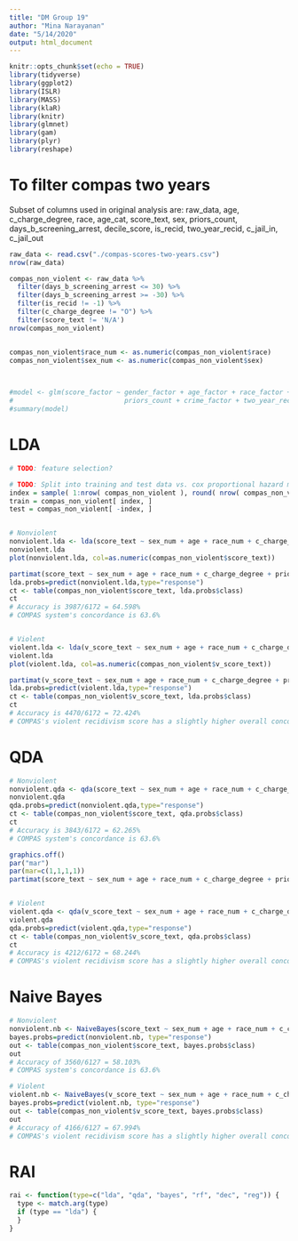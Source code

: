 ```yaml
---
title: "DM Group 19"
author: "Mina Narayanan"
date: "5/14/2020"
output: html_document
---
```


```r
knitr::opts_chunk$set(echo = TRUE)
library(tidyverse)
library(ggplot2)
library(ISLR)
library(MASS)
library(klaR) 
library(knitr)
library(glmnet)
library(gam)
library(plyr)
library(reshape)
```

# To filter compas two years

Subset of columns used in original analysis are:
raw_data, age, c_charge_degree, race, age_cat, score_text, sex, priors_count, days_b_screening_arrest, decile_score, is_recid, two_year_recid, c_jail_in, c_jail_out

```r
raw_data <- read.csv("./compas-scores-two-years.csv")
nrow(raw_data)

compas_non_violent <- raw_data %>% 
  filter(days_b_screening_arrest <= 30) %>%
  filter(days_b_screening_arrest >= -30) %>%
  filter(is_recid != -1) %>%
  filter(c_charge_degree != "O") %>%
  filter(score_text != 'N/A')
nrow(compas_non_violent)


compas_non_violent$race_num <- as.numeric(compas_non_violent$race)
compas_non_violent$sex_num <- as.numeric(compas_non_violent$sex)
  


#model <- glm(score_factor ~ gender_factor + age_factor + race_factor +
#                            priors_count + crime_factor + two_year_recid, family="binomial", data=df)
#summary(model)
```


# LDA
```r
# TODO: feature selection?

# TODO: Split into training and test data vs. cox proportional hazard model - should the output be score_text?
index = sample( 1:nrow( compas_non_violent ), round( nrow( compas_non_violent )*0.6 ), replace = FALSE )
train = compas_non_violent[ index, ]
test = compas_non_violent[ -index, ]


# Nonviolent
nonviolent.lda <- lda(score_text ~ sex_num + age + race_num + c_charge_degree + priors_count + two_year_recid + juv_fel_count + juv_misd_count + juv_other_count, data=compas_non_violent)
nonviolent.lda
plot(nonviolent.lda, col=as.numeric(compas_non_violent$score_text))

partimat(score_text ~ sex_num + age + race_num + c_charge_degree + priors_count + two_year_recid + juv_fel_count + juv_misd_count + juv_other_count, data=compas_non_violent, method="lda", plot.matrix=TRUE)
lda.probs=predict(nonviolent.lda,type="response")
ct <- table(compas_non_violent$score_text, lda.probs$class)
ct
# Accuracy is 3987/6172 = 64.598%
# COMPAS system's concordance is 63.6%


# Violent
violent.lda <- lda(v_score_text ~ sex_num + age + race_num + c_charge_degree + priors_count + two_year_recid + juv_fel_count + juv_misd_count + juv_other_count, data=compas_non_violent)
violent.lda
plot(violent.lda, col=as.numeric(compas_non_violent$v_score_text))

partimat(v_score_text ~ sex_num + age + race_num + c_charge_degree + priors_count + two_year_recid + juv_fel_count + juv_misd_count + juv_other_count, data=compas_non_violent, method="lda", plot.matrix=TRUE)
lda.probs=predict(violent.lda,type="response")
ct <- table(compas_non_violent$v_score_text, lda.probs$class)
ct
# Accuracy is 4470/6172 = 72.424%
# COMPAS's violent recidivism score has a slightly higher overall concordance score of 65.1%


```

# QDA
```r
# Nonviolent
nonviolent.qda <- qda(score_text ~ sex_num + age + race_num + c_charge_degree + priors_count + two_year_recid + juv_fel_count + juv_misd_count + juv_other_count, data=compas_non_violent)
nonviolent.qda
qda.probs=predict(nonviolent.qda,type="response")
ct <- table(compas_non_violent$score_text, qda.probs$class)
ct
# Accuracy is 3843/6172 = 62.265%
# COMPAS system's concordance is 63.6%

graphics.off()
par("mar")
par(mar=c(1,1,1,1))
partimat(score_text ~ sex_num + age + race_num + c_charge_degree + priors_count + two_year_recid + juv_fel_count + juv_misd_count + juv_other_count, data=compas_non_violent, method="qda", plot.matrix=TRUE)


# Violent
violent.qda <- qda(v_score_text ~ sex_num + age + race_num + c_charge_degree + priors_count + two_year_recid + juv_fel_count + juv_misd_count + juv_other_count, data=compas_non_violent)
violent.qda
qda.probs=predict(violent.qda,type="response")
ct <- table(compas_non_violent$v_score_text, qda.probs$class)
ct
# Accuracy is 4212/6172 = 68.244%
# COMPAS's violent recidivism score has a slightly higher overall concordance score of 65.1%

```

# Naive Bayes
```r
# Nonviolent 
nonviolent.nb <- NaiveBayes(score_text ~ sex_num + age + race_num + c_charge_degree + priors_count + two_year_recid + juv_fel_count + juv_misd_count + juv_other_count, data=compas_non_violent, usekernel=TRUE)
bayes.probs=predict(nonviolent.nb, type="response")
out <- table(compas_non_violent$score_text, bayes.probs$class)
out
# Accuracy of 3560/6127 = 58.103%
# COMPAS system's concordance is 63.6%

# Violent
violent.nb <- NaiveBayes(v_score_text ~ sex_num + age + race_num + c_charge_degree + priors_count + two_year_recid + juv_fel_count + juv_misd_count + juv_other_count, data=compas_non_violent, usekernel=TRUE)
bayes.probs=predict(violent.nb, type="response")
out <- table(compas_non_violent$v_score_text, bayes.probs$class)
out
# Accuracy of 4166/6127 = 67.994%
# COMPAS's violent recidivism score has a slightly higher overall concordance score of 65.1%
```


# RAI
```r
rai <- function(type=c("lda", "qda", "bayes", "rf", "dec", "reg")) {
  type <- match.arg(type)
  if (type == "lda") {
  }
}
```







